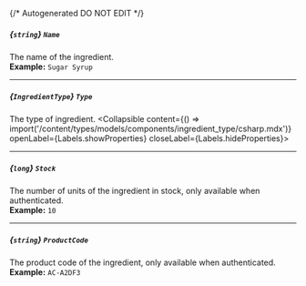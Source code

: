 {/* Autogenerated DO NOT EDIT  */}

##### *{`string`}* `Name`
The name of the ingredient.
<br/>
**Example:** `Sugar Syrup`

---
##### *{`IngredientType`}* `Type`
The type of ingredient.
<Collapsible content={() => import('/content/types/models/components/ingredient_type/csharp.mdx')} openLabel={Labels.showProperties} closeLabel={Labels.hideProperties}>
</Collapsible>

---
##### *{`long`}* `Stock`
The number of units of the ingredient in stock, only available when authenticated.
<br/>
**Example:** `10`

---
##### *{`string`}* `ProductCode`
The product code of the ingredient, only available when authenticated.
<br/>
**Example:** `AC-A2DF3`


